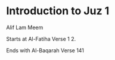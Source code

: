 # Introduction to Juz 1 {.unnumbered}

                                
Alif Lam Meem	

Starts	at
Al-Fatiha Verse 1	2. 

Ends with
Al-Baqarah Verse 141
